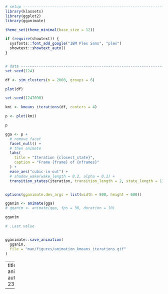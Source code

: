 
```r
# setup -------------------------------------------------------------------
library(klassets)
library(ggplot2)
library(gganimate)

theme_set(theme_minimal(base_size = 12))

if (require(showtext)) {
  sysfonts::font_add_google("IBM Plex Sans", "plex")
  showtext::showtext_auto()
}


# data --------------------------------------------------------------------
set.seed(124)

df <- sim_clusters(n = 2000, groups = 6)

plot(df)

set.seed(1247090)

kmi <- kmeans_iterations(df, centers = 4)

p <- plot(kmi)

p

gga <- p +
  # remove facet
  facet_null() +
  # then animate
  labs(
    title = "Iteration {closest_state}",
    caption = "Frame {frame} of {nframes}"
  ) +
  ease_aes("cubic-in-out") +
  # shadow_wake(wake_length = 0.2, alpha = 0.1) +
  transition_states(iteration, transition_length = 2, state_length = 1)


options(gganimate.dev_args = list(width = 800, height = 600))

gganim <- animate(gga)
# gganim <- animate(gga, fps = 30, duration = 10)

gganim

# .Last.value


gganimate::save_animation(
  gganim,
  file = "man/figures/animation_kmeans_iterations.gif"
)
```



---
title: animation_kmeans_iterations.R
author: jbkun
date: '2022-05-23'

---
